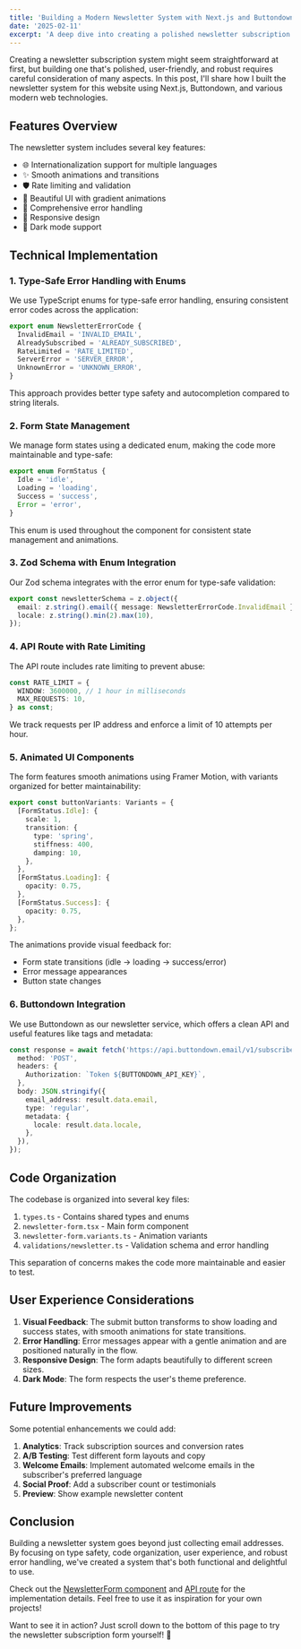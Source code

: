 ```yaml
---
title: 'Building a Modern Newsletter System with Next.js and Buttondown'
date: '2025-02-11'
excerpt: 'A deep dive into creating a polished newsletter subscription system with internationalization, animations, and robust error handling.'
---
```


Creating a newsletter subscription system might seem straightforward at first, but building one that's polished, user-friendly, and robust requires careful consideration of many aspects. In this post, I'll share how I built the newsletter system for this website using Next.js, Buttondown, and various modern web technologies.

## Features Overview

The newsletter system includes several key features:

- 🌐 Internationalization support for multiple languages
- ✨ Smooth animations and transitions
- 🛡️ Rate limiting and validation
- 🎨 Beautiful UI with gradient animations
- 🔄 Comprehensive error handling
- 📱 Responsive design
- 🌙 Dark mode support

## Technical Implementation

### 1. Type-Safe Error Handling with Enums

We use TypeScript enums for type-safe error handling, ensuring consistent error codes across the application:

```typescript
export enum NewsletterErrorCode {
  InvalidEmail = 'INVALID_EMAIL',
  AlreadySubscribed = 'ALREADY_SUBSCRIBED',
  RateLimited = 'RATE_LIMITED',
  ServerError = 'SERVER_ERROR',
  UnknownError = 'UNKNOWN_ERROR',
}
```

This approach provides better type safety and autocompletion compared to string literals.

### 2. Form State Management

We manage form states using a dedicated enum, making the code more maintainable and type-safe:

```typescript
export enum FormStatus {
  Idle = 'idle',
  Loading = 'loading',
  Success = 'success',
  Error = 'error',
}
```

This enum is used throughout the component for consistent state management and animations.

### 3. Zod Schema with Enum Integration

Our Zod schema integrates with the error enum for type-safe validation:

```typescript
export const newsletterSchema = z.object({
  email: z.string().email({ message: NewsletterErrorCode.InvalidEmail }),
  locale: z.string().min(2).max(10),
});
```

### 4. API Route with Rate Limiting

The API route includes rate limiting to prevent abuse:

```typescript
const RATE_LIMIT = {
  WINDOW: 3600000, // 1 hour in milliseconds
  MAX_REQUESTS: 10,
} as const;
```

We track requests per IP address and enforce a limit of 10 attempts per hour.

### 5. Animated UI Components

The form features smooth animations using Framer Motion, with variants organized for better maintainability:

```typescript
export const buttonVariants: Variants = {
  [FormStatus.Idle]: {
    scale: 1,
    transition: {
      type: 'spring',
      stiffness: 400,
      damping: 10,
    },
  },
  [FormStatus.Loading]: {
    opacity: 0.75,
  },
  [FormStatus.Success]: {
    opacity: 0.75,
  },
};
```

The animations provide visual feedback for:

- Form state transitions (idle → loading → success/error)
- Error message appearances
- Button state changes

### 6. Buttondown Integration

We use Buttondown as our newsletter service, which offers a clean API and useful features like tags and metadata:

```typescript
const response = await fetch('https://api.buttondown.email/v1/subscribers', {
  method: 'POST',
  headers: {
    Authorization: `Token ${BUTTONDOWN_API_KEY}`,
  },
  body: JSON.stringify({
    email_address: result.data.email,
    type: 'regular',
    metadata: {
      locale: result.data.locale,
    },
  }),
});
```

## Code Organization

The codebase is organized into several key files:

1. `types.ts` - Contains shared types and enums
2. `newsletter-form.tsx` - Main form component
3. `newsletter-form.variants.ts` - Animation variants
4. `validations/newsletter.ts` - Validation schema and error handling

This separation of concerns makes the code more maintainable and easier to test.

## User Experience Considerations

1. **Visual Feedback**: The submit button transforms to show loading and success states, with smooth animations for state transitions.
2. **Error Handling**: Error messages appear with a gentle animation and are positioned naturally in the flow.
3. **Responsive Design**: The form adapts beautifully to different screen sizes.
4. **Dark Mode**: The form respects the user's theme preference.

## Future Improvements

Some potential enhancements we could add:

1. **Analytics**: Track subscription sources and conversion rates
2. **A/B Testing**: Test different form layouts and copy
3. **Welcome Emails**: Implement automated welcome emails in the subscriber's preferred language
4. **Social Proof**: Add a subscriber count or testimonials
5. **Preview**: Show example newsletter content

## Conclusion

Building a newsletter system goes beyond just collecting email addresses. By focusing on type safety, code organization, user experience, and robust error handling, we've created a system that's both functional and delightful to use.

Check out the [NewsletterForm component](https://github.com/timleecoder42/betterhiretimlee.now/blob/main/src/components/newsletter/newsletter-form.tsx) and [API route](https://github.com/timleecoder42/betterhiretimlee.now/blob/main/src/app/api/newsletter/route.ts) for the implementation details. Feel free to use it as inspiration for your own projects!

Want to see it in action? Just scroll down to the bottom of this page to try the newsletter subscription form yourself! 🚀
